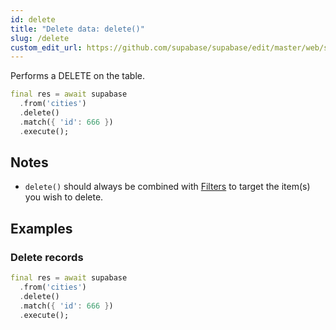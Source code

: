 ```yaml
---
id: delete
title: "Delete data: delete()"
slug: /delete
custom_edit_url: https://github.com/supabase/supabase/edit/master/web/spec/supabase_dart_v1_ref.yml
---
```



Performs a DELETE on the table.


```dart
final res = await supabase
  .from('cities')
  .delete()
  .match({ 'id': 666 })
  .execute();
```






## Notes

- `delete()` should always be combined with [Filters](/docs/reference/dart/using-filters) to target the item(s) you wish to delete.










## Examples

### Delete records



```dart
final res = await supabase
  .from('cities')
  .delete()
  .match({ 'id': 666 })
  .execute();
```